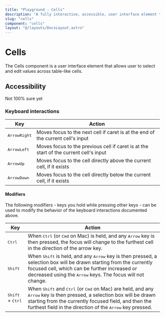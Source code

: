 ```yaml
---
title: "Playground - Cells"
description: "A fully interactive, accessible, user interface element that allows user to select and edit values across table cells."
slug: "cells"
component: "cells"
layout: "@/layouts/DocsLayout.astro"
---
```



# Cells

The Cells component is a user interface element that allows user to select and edit values across table-like cells.

<ExampleComponent name={frontmatter.component} client:load />

## Accessibility

Not 100% sure yet

### Keyboard interactions

| Key                   | Action                                                                                |
| --------------------- | ------------------------------------------------------------------------------------- |
| <kbd>ArrowRight</kbd> | Moves focus to the next cell if caret is at the end of the current cell's input       |
| <kbd>ArrowLeft</kbd>  | Moves focus to the previous cell if caret is at the start of the current cell's input |
| <kbd>ArrowUp</kbd>    | Moves focus to the cell directly above the current cell, if it exists                 |
| <kbd>ArrowDown</kbd>  | Moves focus to the cell directly below the current cell, if it exists                 |

#### Modifiers

The following modifiers - keys you hold while pressing other keys - can be used to modify the behavior of the keyboard interactions documented above.

| Key                                | Action                                                                                                                                                                                                                                                                                  |
| ---------------------------------- | --------------------------------------------------------------------------------------------------------------------------------------------------------------------------------------------------------------------------------------------------------------------------------------- |
| <kbd>Ctrl</kbd>                    | When <kbd>Ctrl</kbd> (or <kbd>Cmd</kbd> on Mac) is held, and any <kbd>Arrow</kbd> key is then pressed, the focus will change to the furthest cell in the direction of the arrow key.                                                                                                    |
| <kbd>Shift</kbd>                   | When <kbd>Shift</kbd> is held, and any <kbd>Arrow</kbd> key is then pressed, a selection box will be drawn starting from the currently focused cell, which can be further increased or decreased using the <kbd>Arrow</kbd> keys. The focus will not change.                            |
| <kbd>Shift</kbd> + <kbd>Ctrl</kbd> | When <kbd>Shift</kbd> and <kbd>Ctrl</kbd> (or <kbd>Cmd</kbd> on Mac) are held, and any <kbd>Arrow</kbd> key is then pressed, a selection box will be drawn starting from the currently focused field, and then the furthest field in the direction of the <kbd>Arrow</kbd> key pressed. |
